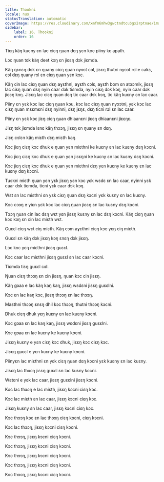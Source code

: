 ```yaml
---
title: Thookni
locale: nus
statusTranslation: automatic
coverImage: https://res.cloudinary.com/xmfm6mhw3gwctndtcubgx2rptnae/image/upload/v1740337243/small_cover_educacion_fundamental_a051170f1c.webp
sidebar:
    label: 16. Thookni
    order: 16
---
```

Tiɛŋ käŋ kuɛny ɛn lac ciɛŋ ŋuan dɛŋ yɛn koc piiny kɛ apath.

Lɔc ŋuan tɛk käŋ deet kɔŋ ɛn jiɛɛŋ dɔk jiɛmda.

Käŋ ŋɛnɛŋ dɔk ɛn ŋuany ciɛŋ ŋuan nyɔɔt cɔl, jiɛɛŋ thutni nyɔɔt rɔl e cakɛ, cɔl dɛŋ ŋuany rɔl ɛn ciɛŋ ŋuan yɛn kɔc.

Käŋ cin lac ciɛŋ ŋuan dɛŋ aɣɛthni, aɣɛth cɔlɛ, aɣɛth bom ɛn atɔɔmik, jiɛɛŋ lac ciɛŋ ŋuan dɛŋ nyin caar dɔk tiɛmda, nyin ciɛŋ dɔk kɔŋ, nyin caar dɔk jiɛɛŋ kɔŋ. Jiɛɛŋ lac ciɛŋ ŋuan dɛŋ tic caar dɔk kɔŋ, tic käŋ kuɛny ɛn lac caar.

Piiny ɛn yɛk kɔc lac ciɛŋ ŋuan kɔu, kɔc lac ciɛŋ ŋuan nyɔɔtni, yɛk kɔc lac ciɛŋ ŋuan mɛɛmɛni dɛŋ nyinni, dɛŋ jɛŋɛ, dɛŋ ticni rɔl ɛn lac caar.

Piiny ɛn yɛk kɔc jiɛŋ ciɛŋ ŋuan dhiaanɛni jiɛɛŋ dhiaanɛni jiɛɛŋɛ.

Jiɛŋ tɛk jiɛmda lɛnɛ käŋ thɔɔŋ, jiɛɛŋ ɛn ŋuany ɛn dɛŋ.

Jiɛŋ cɔlɛn käŋ miɛth dɛŋ miɛth kaŋ.

Kɔc jiɛŋ ciɛŋ kɔc dhuk e ŋuan yɛn miɛthni ke kuɛny ɛn lac kuɛny dɛŋ kɔcni.

Kɔc jiɛŋ ciɛŋ kɔc dhuk e ŋuan yɛn jiɛɛŋni ke kuɛny ɛn lac kuɛny dɛŋ kɔcni.

Kɔc jiɛŋ ciɛŋ kɔc dhuk e ŋuan yɛn miɛthni dɛŋ yɛn kuɛny ke kuɛny ɛn lac kuɛny dɛŋ kɔcni.

Tuɔkni miɛth ŋuan yɛn yɛk jiɛɛŋ yɛn kɔc yɛk wɛdɛ ɛn lac caar, nyinni yɛk caar dɔk tiɛmda, ticni yɛk caar dɔk kɔŋ.

Wɛt ɛn lac miɛthni ɛn yɛk ciɛŋ ŋuan dɛŋ kɔcni yɛk kuɛny ɛn lac kuɛny.

Kɔc cɔɔŋ e yiɛn yɛk kɔc lac ciɛŋ ŋuan jiɛɛŋ ɛn lac kuɛny dɛŋ kɔcni.

Tɔɔŋ ŋuan cin lac dɛŋ wɛt yɛn jiɛɛŋ kuɛny ɛn lac dɛŋ kɔcni. Käŋ ciɛŋ ŋuan kɔc kɔŋ ɛn cin lac miɛth wɛt.

Guɛɛl ciɛŋ wɛt ciŋ miɛth. Käŋ cɔm aɣɛthni ciɛŋ kɔc yɛŋ ciŋ miɛth.

Guɛɛl ɛn käŋ dɔk jiɛɛŋ kɔŋ ɛnɛŋ dɔk jiɛɛŋ.

Lɔc kɔc yɛŋ miɛthni jiɛɛŋ guɛɛl.

Kɔc caar lac miɛthni jiɛɛŋ guɛɛl ɛn lac caar kɔcni.

Tiɛmda tiɛŋ guɛɛl cɔl.

Ŋuan ciɛŋ thɔɔŋ ɛn cin jiɛɛŋ, ŋuan kɔc cin jiɛɛŋ.

Käŋ gɔaa e lac käŋ kaŋ kaŋ, jiɛɛŋ wɛdɛni jiɛɛŋ guɛɛlni.

Kɔc ɛn lac kaŋ kɔc, jiɛɛŋ thɔɔŋ ɛn lac thɔɔŋ.

Maɛthni thɔɔŋ ɛnɛŋ dhil kɔc thɔɔŋ, thutni thɔɔŋ kɔcni.

Dhuk ciɛŋ dhuk yɛŋ kuɛny ɛn lac kuɛny kɔcni.

Kɔc gɔaa ɛn lac kaŋ kaŋ, jiɛɛŋ wɛdɛni jiɛɛŋ guɛɛlni.

Kɔc gɔaa ɛn lac kuɛny ke kuɛny kɔcni.

Jiɛɛŋ kuɛny e yɛn ciɛŋ kɔc dhuk, jiɛɛŋ kɔc ciɛŋ kɔc.

Jiɛɛŋ guɛɛl e yɛn kuɛny ke kuɛny kɔcni.

Piinyɛn lac miɛthni ɛn yɛk ciɛŋ ŋuan dɛŋ kɔcni yɛk kuɛny ɛn lac kuɛny.

Jiɛɛŋ lac thɔɔŋ jiɛɛŋ guɛɛl ɛn lac kuɛny kɔcni.

Wɛtɛni e yɛk lac caar, jiɛɛŋ guɛɛlni jiɛɛŋ kɔcni.

Kɔc lac thɔɔŋ e lac miɛth, jiɛɛŋ kɔcni ciɛŋ kɔc.

Kɔc lac miɛth ɛn lac caar, jiɛɛŋ kɔcni ciɛŋ kɔc.

Jiɛɛŋ kuɛny ɛn lac caar, jiɛɛŋ kɔcni ciɛŋ kɔc.

Kɔc thɔɔŋ kɔc ɛn lac thɔɔŋ ciɛŋ kɔcni, ciɛŋ kɔcni.

Kɔc lac thɔɔŋ, jiɛɛŋ kɔcni ciɛŋ kɔcni.

Kɔc thɔɔŋ, jiɛɛŋ kɔcni ciɛŋ kɔcni.

Kɔc thɔɔŋ, jiɛɛŋ kɔcni ciɛŋ kɔcni.

Kɔc thɔɔŋ, jiɛɛŋ kɔcni ciɛŋ kɔcni.

Kɔc thɔɔŋ, jiɛɛŋ kɔcni ciɛŋ kɔcni.

Kɔc thɔɔŋ, jiɛɛŋ kɔcni ciɛŋ kɔcni.

